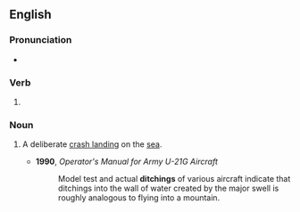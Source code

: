 ==English==

===Pronunciation===
* {{IPA|en|/ˈdɪtʃɪŋ/}}

===Verb===
{{head|en|verb form}}

# {{present participle of|en|ditch|nocat=1}}

===Noun===
{{en-noun}}

# {{lb|en|aviation}} A deliberate [[crash landing]] on the [[sea]].
#* '''1990''', ''Operator's Manual for Army U-21G Aircraft''
#*: Model test and actual '''ditchings''' of various aircraft indicate that ditchings into the wall of water created by the major swell is roughly analogous to flying into a mountain.